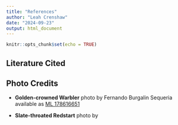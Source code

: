 ```yaml
---
title: "References"
author: "Leah Crenshaw"
date: "2024-09-23"
output: html_document
---
```


```r
knitr::opts_chunk$set(echo = TRUE)
```

## Literature Cited



## Photo Credits

- **Golden-crowned Warbler** photo by Fernando Burgalin Sequeria available as [ML 178616651](https://macaulaylibrary.org/asset/178616651)

- **Slate-throated Redstart** photo by 
